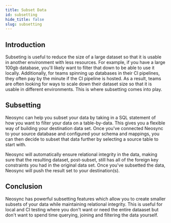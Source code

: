 ```yaml
---
title: Subset Data
id: subsetting
hide_title: false
slug: subsetting
---
```



## Introduction

Subseting is useful to reduce the size of a large dataset so that it is usable in another environment with less resources. For example, if you have a large 100gb database, you'll likely want to filter that down to be able to use it locally. Additionally, for teams spinning up databases in their CI pipelines, they often pay by the minute if the CI pipeline is hosted. As a result, teams are often looking for ways to scale down their dataset size so that it is usable in different environments. This is where subsetting comes into play.

## Subsetting

Neosync can help you subset your data by taking in a SQL statement of how you want to filter your data on a table-by-data. This gives you a flexible way of building your destination data set. Once you've connected Neosync to your source database and configured your schema and mappings, you can then decide to subset that data further by selecting a source table to start with.

<DocsImage href="https://assets.nucleuscloud.com/neosync/docs/subset.png" />

Neosync will automatically ensure relational integrity in the data, making sure that the resulting dataset, post-subset, still has all of the foreign key constraints you had in the original data set. Once you've subsetted the data, Neosync will push the result set to your destination(s).

## Conclusion

Neosync has powerful subsetting features which allow you to create smaller subsets of your data while maintaining relational integrity. This is useful for local and CI testing where you don't want or need the entire dataaset but don't want to spend time querying, joining and filtering the data yourself.
